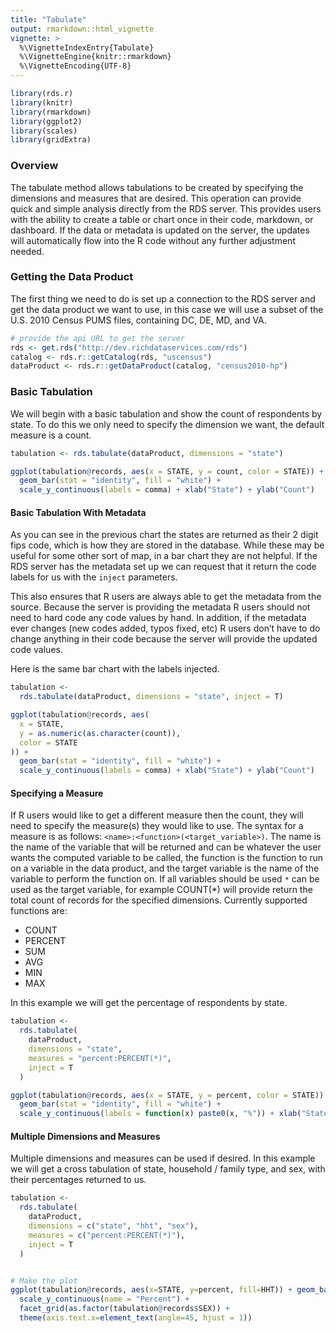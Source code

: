 ```yaml
---
title: "Tabulate"
output: rmarkdown::html_vignette
vignette: >
  %\VignetteIndexEntry{Tabulate}
  %\VignetteEngine{knitr::rmarkdown}
  %\VignetteEncoding{UTF-8}
---
```


<style>
  table {
     width: 100%;
  }
</style>

```r
library(rds.r)
library(knitr)
library(rmarkdown)
library(ggplot2)
library(scales)
library(gridExtra)
```
### Overview 

The tabulate method allows tabulations to be created by specifying the dimensions and measures that are desired. This operation can provide quick and simple analysis directly from the RDS server. This provides users with the ability to create a table or chart once in their code, markdown, or dashboard. If the data or metadata is updated on the server, the updates will automatically flow into the R code without any further adjustment needed. 

### Getting the Data Product

The first thing we need to do is set up a connection to the RDS server and get the data product we want to use, in this case we will use a subset of the U.S. 2010 Census PUMS files, containing DC, DE, MD, and VA.

```r
# provide the api URL to get the server
rds <- get.rds("http://dev.richdataservices.com/rds")
catalog <- rds.r::getCatalog(rds, "uscensus")
dataProduct <- rds.r::getDataProduct(catalog, "census2010-hp")
```

### Basic Tabulation 

We will begin with a basic tabulation and show the count of respondents by state. To do this we only need to specify the dimension we want, the default measure is a count.

```r
tabulation <- rds.tabulate(dataProduct, dimensions = "state")

ggplot(tabulation@records, aes(x = STATE, y = count, color = STATE)) +
  geom_bar(stat = "identity", fill = "white") + 
  scale_y_continuous(labels = comma) + xlab("State") + ylab("Count")
```

#### Basic Tabulation With Metadata

As you can see in the previous chart the states are returned as their 2 digit fips code, which is how they are stored in the database. While these may be useful for some other sort of map, in a bar chart they are not helpful. If the RDS server has the metadata set up we can request that it return the code labels for us with the `inject` parameters. 

This also ensures that R users are always able to get the metadata from the source. Because the server is providing the metadata R users should not need to hard code any code values by hand. In addition, if the metadata ever changes (new codes added, typos fixed, etc) R users don't have to do change anything in their code because the server will provide the updated code values. 

Here is the same bar chart with the labels injected. 

```r
tabulation <-
  rds.tabulate(dataProduct, dimensions = "state", inject = T)

ggplot(tabulation@records, aes(
  x = STATE,
  y = as.numeric(as.character(count)),
  color = STATE
)) +
  geom_bar(stat = "identity", fill = "white") + 
  scale_y_continuous(labels = comma) + xlab("State") + ylab("Count")
```

#### Specifying a Measure

If R users would like to get a different measure then the count, they will need to specify the measure(s) they would like to use. The syntax for a measure is as follows: `<name>:<function>(<target_variable>)`. The name is the name of the variable that will be returned and can be whatever the user wants the computed variable to be called, the function is the function to run on a variable in the data product, and the target variable is the name of the variable to perform the function on. If all variables should be used `*` can be used as the target variable, for example COUNT(*) will provide return the total count of records for the specified dimensions. Currently supported functions are:
 
- COUNT
- PERCENT
- SUM
- AVG
- MIN
- MAX

In this example we will get the percentage of respondents by state.

```r
tabulation <-
  rds.tabulate(
    dataProduct,
    dimensions = "state",
    measures = "percent:PERCENT(*)",
    inject = T
  )

ggplot(tabulation@records, aes(x = STATE, y = percent, color = STATE)) +
  geom_bar(stat = "identity", fill = "white") + 
  scale_y_continuous(labels = function(x) paste0(x, "%")) + xlab("State") + ylab("Percent of Respondents")
```

#### Multiple Dimensions and Measures

Multiple dimensions and measures can be used if desired. In this example we will get a cross tabulation of state, household / family type, and sex, with their percentages returned to us. 

```r
tabulation <-
  rds.tabulate(
    dataProduct,
    dimensions = c("state", "hht", "sex"),
    measures = c("percent:PERCENT(*)"),
    inject = T
  )


# Make the plot
ggplot(tabulation@records, aes(x=STATE, y=percent, fill=HHT)) + geom_bar(stat="identity") +
  scale_y_continuous(name = "Percent") + 
  facet_grid(as.factor(tabulation@records$SEX)) +
  theme(axis.text.x=element_text(angle=45, hjust = 1))

```

